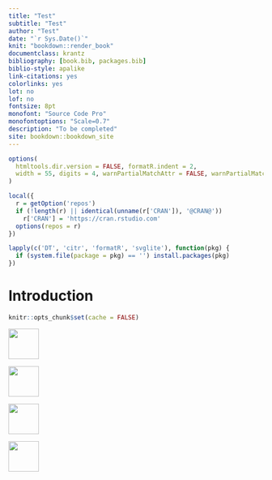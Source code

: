 ```yaml
---
title: "Test"
subtitle: "Test"
author: "Test"
date: "`r Sys.Date()`"
knit: "bookdown::render_book"
documentclass: krantz
bibliography: [book.bib, packages.bib]
biblio-style: apalike
link-citations: yes
colorlinks: yes
lot: no
lof: no
fontsize: 8pt
monofont: "Source Code Pro"
monofontoptions: "Scale=0.7"
description: "To be completed"
site: bookdown::bookdown_site
---
```



```r
options(
  htmltools.dir.version = FALSE, formatR.indent = 2,
  width = 55, digits = 4, warnPartialMatchAttr = FALSE, warnPartialMatchDollar = FALSE
)

local({
  r = getOption('repos')
  if (!length(r) || identical(unname(r['CRAN']), '@CRAN@'))
    r['CRAN'] = 'https://cran.rstudio.com' 
  options(repos = r)
})

lapply(c('DT', 'citr', 'formatR', 'svglite'), function(pkg) {
  if (system.file(package = pkg) == '') install.packages(pkg)
})
```



# Introduction

```r
knitr::opts_chunk$set(cache = FALSE)
```

<img src="images/WF1_icon.jpg" width="60"/>

<img src="images/WF2_icon.jpg" width="60"/>

<img src="images/WF3_icon.jpg" width="60"/>

<img src="images/WF4_icon.jpg" width="60"/>




